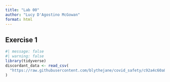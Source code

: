 ```yaml
---
title: "Lab 00"
author: "Lucy D'Agostino McGowan"
format: html
---
```


## Exercise 1

```r
#| message: false
#| warning: false
library(tidyverse)
discordant_data <- read_csv(
  "https://raw.githubusercontent.com/blythejane/covid_safety/c92a4c60a83e67179202fafdf89858c6bafaaa7e/discordant_data.csv"
)
```

